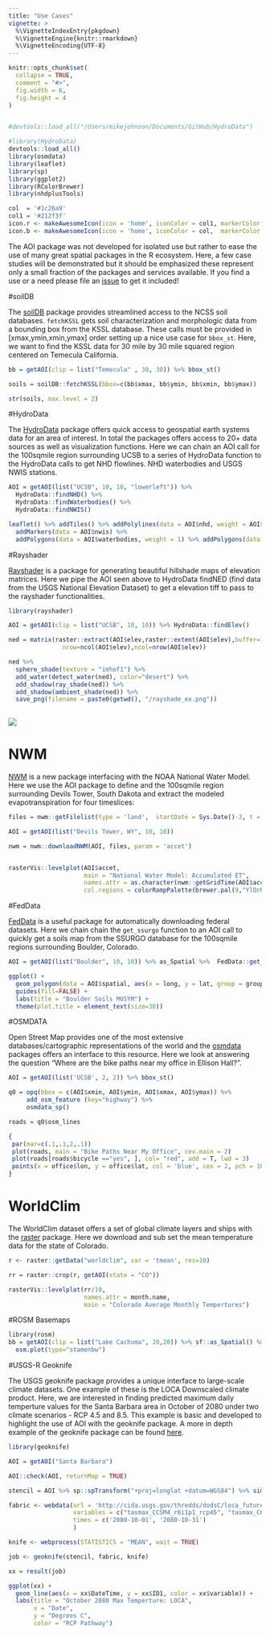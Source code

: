```yaml
---
title: "Use Cases"
vignette: >
  %\VignetteIndexEntry{pkgdown}
  %\VignetteEngine{knitr::rmarkdown}
  %\VignetteEncoding{UTF-8}
---
```


```r

knitr::opts_chunk$set(
  collapse = TRUE,
  comment = "#>",
  fig.width = 6, 
  fig.height = 4
)


#devtools::load_all("/Users/mikejohnson/Documents/GitHub/HydroData")

#library(HydroData)
devtools::load_all()
library(osmdata)
library(leaflet)
library(sp)
library(ggplot2)
library(RColorBrewer)
library(nhdplusTools)

col  = '#1c26a9'
col1 = '#212f3f'
icon.r <- makeAwesomeIcon(icon = 'home', iconColor = col1, markerColor = 'gray')
icon.b <- makeAwesomeIcon(icon = 'home', iconColor = col,  markerColor = 'gray')
```

The AOI package was not developed for isolated use but rather to ease the use of many great spatial packages in the R ecosystem. Here, a few case studies will be demonstrated but it should be emphasized these represent only a small fraction of the packages and services available. If you find a use or a need please file an [issue](https://github.com/mikejohnson51/AOI/issues) to get it included!


#soilDB

The [soilDB](https://github.com/ncss-tech/soilDB) package provides streamlined access to the NCSS soil databases. `fetchKSSL` gets soil characterization and morphologic data from a bounding box from the KSSL database. These calls must be provided in [xmax,ymin,xmin,ymax] order setting up a nice use case for `bbox_st`. Here, we want to find the KSSL data for 30 mile by 30 mile squared region centered on Temecula California.

```r
bb = getAOI(clip = list("Temecula" , 30, 30)) %>% bbox_st()

soils = soilDB::fetchKSSL(bbox=c(bb$xmax, bb$ymin, bb$xmin, bb$ymax))

str(soils, max.level = 2)

```

#HydroData

The [HydroData](https://github.com/ncss-tech/soilDB) package offers quick access to geospatial earth systems data for an area of interest. In total the packages offers access to 20+ data sources as well as visualization functions. Here we can chain an AOI call for the 100sqmile region surrounding UCSB to a series of HydroData function to the HydroData calls to get NHD flowlines. NHD waterbodies and USGS NWIS stations. 

```r

AOI = getAOI(list("UCSB", 10, 10, "lowerleft")) %>% 
  HydroData::findNHD() %>% 
  HydroData::findWaterbodies() %>% 
  HydroData::findNWIS()

leaflet() %>% addTiles() %>% addPolylines(data = AOI$nhd, weight = AOI$nhd$streamorde) %>% 
  addMarkers(data = AOI$nwis) %>% 
  addPolygons(data = AOI$waterbodies, weight = 1) %>% addPolygons(data = AOI$AOI, color = 'red', fillColor = "transparent")

```

#Rayshader

[Rayshader](https://github.com/tylermorganwall/rayshader) is a package for generating beautiful hillshade maps of elevation matrices. Here we pipe the AOI seen above to HydroData findNED (find data from the USGS National Elevation Dataset) to get a elevation tiff to pass to the rayshader functionalities.

```r
library(rayshader)

AOI = getAOI(clip = list("UCSB", 10, 10)) %>% HydroData::findElev()

ned = matrix(raster::extract(AOI$elev,raster::extent(AOI$elev),buffer=1000),
               nrow=ncol(AOI$elev),ncol=nrow(AOI$elev))

ned %>%
  sphere_shade(texture = "imhof1") %>%
  add_water(detect_water(ned), color="desert") %>%
  add_shadow(ray_shade(ned)) %>%
  add_shadow(ambient_shade(ned)) %>%
  save_png(filename = paste0(getwd(), "/rayshade_ex.png"))
  

```

![](./imgs/rayshade_ex.png)

# NWM

[NWM](https://github.com/mikejohnson51/NWM/) is a new package interfacing with the NOAA National Water Model. Here we use the AOI package to define and the 100sqmile region surrounding Devils Tower, South Dakota and extract the modeled evapotranspiration for four timeslices:

```r

files = nwm::getFilelist(type = 'land',  startDate = Sys.Date()-3, t = 0, f = c(3,6,9,12))

AOI = getAOI(list("Devils Tower, WY", 10, 10)) 

nwm = nwm::downloadNWM(AOI, files, param = 'accet')


rasterVis::levelplot(AOI$accet, 
                     main = "National Water Model: Accumulated ET", 
                     names.attr = as.character(nwm::getGridTime(AOI$accet)),
                     col.regions = colorRampPalette(brewer.pal(9,"YlOrRd")))

```


#FedData

[FedData](https://github.com/ropensci/FedData) is a useful package for automatically downloading federal datasets. Here we chain chain the `get_ssurgo` function to an AOI call to quickly get a soils map from the SSURGO database for the 100sqmile regions surrounding Boulder, Colorado.

```r
AOI = getAOI(list("Boulder", 10, 10)) %>% as_Spatial %>%  FedData::get_ssurgo(label = "test")

ggplot() + 
  geom_polygon(data = AOI$spatial, aes(x = long, y = lat, group = group, fill = id), color = 'gray') + 
  guides(fill=FALSE) + 
  labs(title = "Boulder Soils MUSYM") + 
  theme(plot.title = element_text(size=30))
```

#OSMDATA

Open Street Map provides one of the most extensive databases/cartographic representations of the world and the [osmdata](https://github.com/ropensci/osmdata) packages offers an interface to this resource. Here we look at answering the question "Where are the bike paths near my office in Ellison Hall?". 

```r

AOI = getAOI(list('UCSB', 2, 2)) %>% bbox_st()

q0 = opq(bbox = c(AOI$xmin, AOI$ymin, AOI$xmax, AOI$ymax)) %>%
     add_osm_feature (key="highway") %>% 
     osmdata_sp() 

roads = q0$osm_lines

{
 par(mar=c(.1,.1,2,.1))
 plot(roads, main = "Bike Paths Near My Office", cex.main = 2)
 plot(roads[roads$bicycle =="yes", ], col= "red", add = T, lwd = 3)
 points(x = office$lon, y = office$lat, col = 'blue', cex = 2, pch = 16)
}

```

# WorldClim

The WorldClim dataset offers a set of global climate layers and ships with the [raster](https://cran.r-project.org/web/packages/raster/raster.pdf) package. Here we download and sub set the mean temperature data for the state of Colorado.

```r

r <- raster::getData("worldclim", var = 'tmean', res=10)

rr = raster::crop(r, getAOI(state = "CO"))

rasterVis::levelplot(rr/10, 
                     names.attr = month.name,
                     main = "Colorado Average Monthly Tempertures")

```

#ROSM Basemaps

```r
library(rosm)
bb = getAOI(clip = list("Lake Cachuma", 20,20)) %>% sf::as_Spatial() %>% 
  osm.plot(type="stamenbw")
```


#USGS-R Geoknife

The USGS geoknife package provides a unique interface to large-scale climate datasets. One example of these is the LOCA Downscaled climate product. Here, we are interested in finding predicted maximum daily temperture values for the Santa Barbara area in October of 2080 under two climate scenarios - RCP 4.5 and 8.5. This example is basic and developed to highlight the use of AOI with the geoknife package. A more in depth example of the geoknife package can be found [here](https://owi.usgs.gov/blog/LOCAdownscaling/).


```r

library(geoknife)

AOI = getAOI("Santa Barbara")

AOI::check(AOI, returnMap = TRUE)

stencil = AOI %>% sp::spTransform("+proj=longlat +datum=WGS84") %>% simplegeom()

fabric <- webdata(url = 'http://cida.usgs.gov/thredds/dodsC/loca_future',
                  variables = c("tasmax_CCSM4_r6i1p1_rcp45", "tasmax_CCSM4_r6i1p1_rcp85"),
                  times = c('2080-10-01', '2080-10-31')
                  )

knife <- webprocess(STATISTICS = "MEAN", wait = TRUE)

job <- geoknife(stencil, fabric, knife)

xx = result(job)

ggplot(xx) + 
  geom_line(aes(x = xx$DateTime, y = xx$ID1, color = xx$variable)) + 
  labs(title = "October 2080 Max Temperture: LOCA", 
       x = "Date", 
       y = "Degrees C", 
       color = "RCP Pathway")

````




